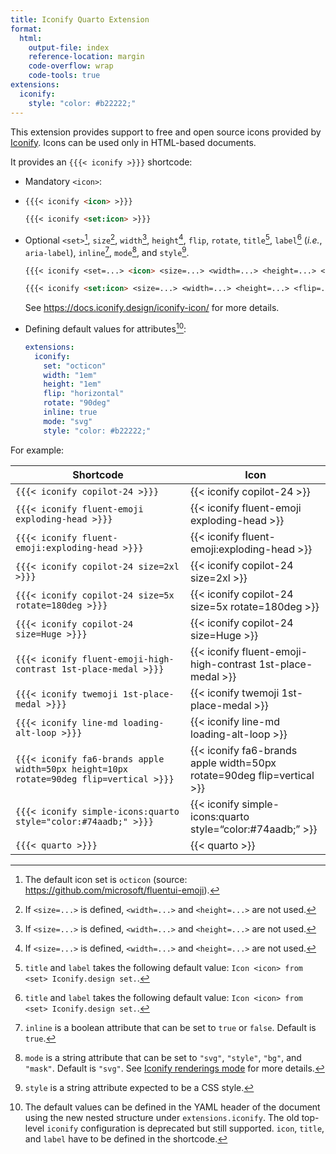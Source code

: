 ```yaml
---
title: Iconify Quarto Extension
format:
  html:
    output-file: index
    reference-location: margin
    code-overflow: wrap
    code-tools: true
extensions:
  iconify:
    style: "color: #b22222;"
---
```


This extension provides support to free and open source icons provided by [Iconify](https://icon-sets.iconify.design/).
Icons can be used only in HTML-based documents.

It provides an `{{{< iconify >}}}` shortcode:

- Mandatory `<icon>`:
-
  ```markdown
  {{{< iconify <icon> >}}}
  ```

  ```markdown
  {{{< iconify <set:icon> >}}}
  ```

- Optional `<set>`[^1], `size`[^2], `width`[^2], `height`[^2], `flip`, `rotate`, `title`[^3], `label`[^3] (_i.e._, `aria-label`), `inline`[^4], `mode`[^5], and `style`[^6].

  ```markdown
  {{{< iconify <set=...> <icon> <size=...> <width=...> <height=...> <flip=...> <rotate=...> <title=...> <label=...> <inline=...> <mode=...> <style=...> >}}}
  ```

  ```markdown
  {{{< iconify <set:icon> <size=...> <width=...> <height=...> <flip=...> <rotate=...> <title=...> <label=...> <inline=...> <mode=...> <style=...> >}}}
  ```

  See <https://docs.iconify.design/iconify-icon/> for more details.

- Defining default values for attributes[^7]:

  ```yaml
  extensions:
    iconify:
      set: "octicon"
      width: "1em"
      height: "1em"
      flip: "horizontal"
      rotate: "90deg"
      inline: true
      mode: "svg"
      style: "color: #b22222;"
  ```

[^1]: The default icon set is `octicon` (source: <https://github.com/microsoft/fluentui-emoji>).
[^2]: If `<size=...>` is defined, `<width=...>` and `<height=...>` are not used.
[^3]: `title` and `label` takes the following default value: `Icon <icon> from <set> Iconify.design set.`.
[^4]: `inline` is a boolean attribute that can be set to `true` or `false`. Default is `true`.
[^5]: `mode` is a string attribute that can be set to `"svg"`, `"style"`, `"bg"`, and `"mask"`. Default is `"svg"`. See [Iconify renderings mode](https://iconify.design/docs/iconify-icon/modes.html) for more details.
[^6]: `style` is a string attribute expected to be a CSS style.
[^7]: The default values can be defined in the YAML header of the document using the new nested structure under `extensions.iconify`. The old top-level `iconify` configuration is deprecated but still supported.
  `icon`, `title`, and `label` have to be defined in the shortcode.

For example:

| Shortcode                                                                              | Icon                                                                   |
| -------------------------------------------------------------------------------------- | ---------------------------------------------------------------------- |
| `{{{< iconify copilot-24 >}}}`                                                         | {{< iconify copilot-24 >}}                                             |
| `{{{< iconify fluent-emoji exploding-head >}}}`                                        | {{< iconify fluent-emoji exploding-head >}}                            |
| `{{{< iconify fluent-emoji:exploding-head >}}}`                                        | {{< iconify fluent-emoji:exploding-head >}}                            |
| `{{{< iconify copilot-24 size=2xl >}}}`                                                | {{< iconify copilot-24 size=2xl >}}                                    |
| `{{{< iconify copilot-24 size=5x rotate=180deg >}}}`                                   | {{< iconify copilot-24 size=5x rotate=180deg >}}                       |
| `{{{< iconify copilot-24 size=Huge >}}}`                                               | {{< iconify copilot-24 size=Huge >}}                                   |
| `{{{< iconify fluent-emoji-high-contrast 1st-place-medal >}}}`                         | {{< iconify fluent-emoji-high-contrast 1st-place-medal >}}             |
| `{{{< iconify twemoji 1st-place-medal >}}}`                                            | {{< iconify twemoji 1st-place-medal >}}                                |
| `{{{< iconify line-md loading-alt-loop >}}}`                                           | {{< iconify line-md loading-alt-loop >}}                               |
| `{{{< iconify fa6-brands apple width=50px height=10px rotate=90deg flip=vertical >}}}` | {{< iconify fa6-brands apple width=50px rotate=90deg flip=vertical >}} |
| `{{{< iconify simple-icons:quarto style="color:#74aadb;" >}}}`                         | {{< iconify simple-icons:quarto style="color:#74aadb;" >}}             |
| `{{{< quarto >}}}`                                                                     | {{< quarto >}}                                                         |

